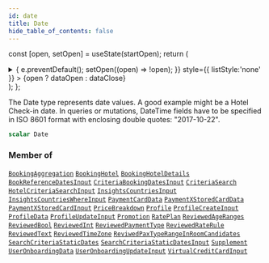 ```yaml
---
id: date
title: Date
hide_table_of_contents: false
---
```






const [open, setOpen] = useState(startOpen);
return (
<details {...(open ? { open: true } : {})} className="details" style={{ border:'none', boxShadow:'none', background:'var(--ifm-background-color)' }}>
<summary
onClick={(e) => {
e.preventDefault();
setOpen((open) => !open);
}}
style={{ listStyle:'none' }} >
{open ? dataOpen : dataClose}
</summary>
{open && children}
</details>
);
};

The Date type represents date values. A good example might be a Hotel Check-in date.
In queries or mutations, DateTime fields have to be specified in ISO 8601 format with enclosing double quotes: "2017-10-22".

```graphql
scalar Date
```

### Member of

[`BookingAggregation`](/api/objects/booking-aggregation) <Badge class="badge badge--secondary" text="object"/><Bullet />[`BookingHotel`](/api/objects/booking-hotel) <Badge class="badge badge--secondary" text="object"/><Bullet />[`BookingHotelDetails`](/api/objects/booking-hotel-details) <Badge class="badge badge--secondary" text="object"/><Bullet />[`BookReferenceDatesInput`](/api/inputs/book-reference-dates-input) <Badge class="badge badge--secondary" text="input"/><Bullet />[`CriteriaBookingDatesInput`](/api/inputs/criteria-booking-dates-input) <Badge class="badge badge--secondary" text="input"/><Bullet />[`CriteriaSearch`](/api/objects/criteria-search) <Badge class="badge badge--secondary" text="object"/><Bullet />[`HotelCriteriaSearchInput`](/api/inputs/hotel-criteria-search-input) <Badge class="badge badge--secondary" text="input"/><Bullet />[`InsightsCountriesInput`](/api/inputs/insights-countries-input) <Badge class="badge badge--secondary" text="input"/><Bullet />[`InsightsCountriesWhereInput`](/api/inputs/insights-countries-where-input) <Badge class="badge badge--secondary" text="input"/><Bullet />[`PaymentCardData`](/api/objects/payment-card-data) <Badge class="badge badge--secondary" text="object"/><Bullet />[`PaymentXStoredCardData`](/api/objects/payment-xstored-card-data) <Badge class="badge badge--secondary" text="object"/><Bullet />[`PaymentXStoredCardInput`](/api/inputs/payment-xstored-card-input) <Badge class="badge badge--secondary" text="input"/><Bullet />[`PriceBreakdown`](/api/objects/price-breakdown) <Badge class="badge badge--secondary" text="object"/><Bullet />[`Profile`](/api/objects/profile) <Badge class="badge badge--secondary" text="object"/><Bullet />[`ProfileCreateInput`](/api/inputs/profile-create-input) <Badge class="badge badge--secondary" text="input"/><Bullet />[`ProfileData`](/api/objects/profile-data) <Badge class="badge badge--secondary" text="object"/><Bullet />[`ProfileUpdateInput`](/api/inputs/profile-update-input) <Badge class="badge badge--secondary" text="input"/><Bullet />[`Promotion`](/api/objects/promotion) <Badge class="badge badge--secondary" text="object"/><Bullet />[`RatePlan`](/api/objects/rate-plan) <Badge class="badge badge--secondary" text="object"/><Bullet />[`ReviewedAgeRanges`](/api/objects/reviewed-age-ranges) <Badge class="badge badge--secondary" text="object"/><Bullet />[`ReviewedBool`](/api/objects/reviewed-bool) <Badge class="badge badge--secondary" text="object"/><Bullet />[`ReviewedInt`](/api/objects/reviewed-int) <Badge class="badge badge--secondary" text="object"/><Bullet />[`ReviewedPaymentType`](/api/objects/reviewed-payment-type) <Badge class="badge badge--secondary" text="object"/><Bullet />[`ReviewedRateRule`](/api/objects/reviewed-rate-rule) <Badge class="badge badge--secondary" text="object"/><Bullet />[`ReviewedText`](/api/objects/reviewed-text) <Badge class="badge badge--secondary" text="object"/><Bullet />[`ReviewedTimeZone`](/api/objects/reviewed-time-zone) <Badge class="badge badge--secondary" text="object"/><Bullet />[`ReviwedPaxTypeRangeInRoomCandidates`](/api/objects/reviwed-pax-type-range-in-room-candidates) <Badge class="badge badge--secondary" text="object"/><Bullet />[`SearchCriteriaStaticDates`](/api/objects/search-criteria-static-dates) <Badge class="badge badge--secondary" text="object"/><Bullet />[`SearchCriteriaStaticDatesInput`](/api/inputs/search-criteria-static-dates-input) <Badge class="badge badge--secondary" text="input"/><Bullet />[`Supplement`](/api/objects/supplement) <Badge class="badge badge--secondary" text="object"/><Bullet />[`UserOnboardingData`](/api/objects/user-onboarding-data) <Badge class="badge badge--secondary" text="object"/><Bullet />[`UserOnboardingUpdateInput`](/api/inputs/user-onboarding-update-input) <Badge class="badge badge--secondary" text="input"/><Bullet />[`VirtualCreditCardInput`](/api/inputs/virtual-credit-card-input) <Badge class="badge badge--secondary" text="input"/>
